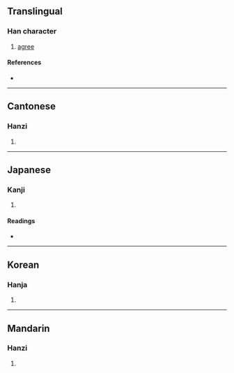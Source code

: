{{character info/new}}
==Translingual==

===Han character===
{{Han char|rn=85|rad=水|as=12|sn=15|four=38127|canj=EORM|ids=⿰氵翕}}

# [[agree]]

====References====
* {{Han ref|kx=0649.110|dkj=18242|dj=1059.060|hdz=31745.070|uh=6F5D|ud=28509|bh=E652|bd=58962}}

----

==Cantonese==

===Hanzi===
{{yue-hanzi|jyut=|y=yap1}}

# {{defn|lang=yue|sort=水12}}

----

==Japanese==

===Kanji===
{{ja-kanji|grade=|rs=水12}}

# {{defn|lang=ja|sort=水12}}

====Readings====
* {{ja-readings|on=[[きゅう]] (kyū), [[こう]] (kō), [[おう]] (ō), [[よう]] (yō)|kun=}}

----

==Korean==

===Hanja===
{{ko-hanja|hangeul=흡|eumhun=|rv=heup|mr=hŭp|y=hup}}

# {{defn|lang=ko|sort=水12}}

----

==Mandarin==

===Hanzi===
{{cmn-hanzi|pin=[[xī]] ([[xi1]])|wg=hsi<sup>1</sup>}}

# {{defn|lang=cmn|sort=水12}}